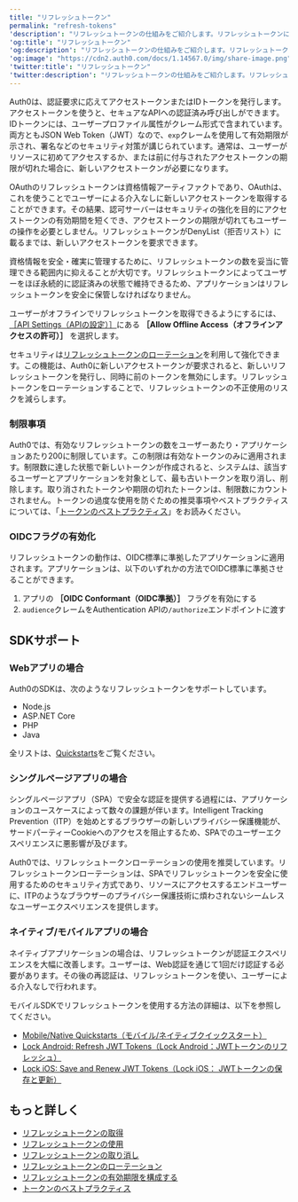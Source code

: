 ```yaml
---
title: "リフレッシュトークン"
permalink: "refresh-tokens"
'description': "リフレッシュトークンの仕組みをご紹介します。リフレッシュトークンにより、ユーザーを再認証しなくてもAuth0に新しいアクセストークンまたはIDトークンの発行を要求することが可能になります。"
'og:title': "リフレッシュトークン"
'og:description': "リフレッシュトークンの仕組みをご紹介します。リフレッシュトークンにより、ユーザーを再認証しなくてもAuth0に新しいアクセストークンまたはIDトークンの発行を要求することが可能になります。"
'og:image': "https://cdn2.auth0.com/docs/1.14567.0/img/share-image.png"
'twitter:title': "リフレッシュトークン"
'twitter:description': "リフレッシュトークンの仕組みをご紹介します。リフレッシュトークンにより、ユーザーを再認証しなくてもAuth0に新しいアクセストークンまたはIDトークンの発行を要求することが可能になります。"
---
```


Auth0は、認証要求に応えてアクセストークンまたはIDトークンを発行します。アクセストークンを使うと、セキュアなAPIへの認証済み呼び出しができます。IDトークンには、ユーザープロファイル属性がクレーム形式で含まれています。両方とも<Tooltip data-tooltip-id="react-containers-DefinitionTooltip-2" href="/docs/ja-jp/glossary?term=json-web-token" tip="JSON Web Token（JWT）: 二者間のクレームを安全に表現するために使用される標準IDトークン形式（および多くの場合、アクセストークン形式）。" cta="用語集の表示">JSON Web Token</Tooltip>（JWT）なので、`exp`クレームを使用して有効期限が示され、署名などのセキュリティ対策が講じられています。通常は、ユーザーがリソースに初めてアクセスするか、または前に付与されたアクセストークンの期限が切れた場合に、新しいアクセストークンが必要になります。

<Tooltip data-tooltip-id="react-containers-DefinitionTooltip-0" href="/docs/ja-jp/glossary?term=oath2" tip="OAuth 2.0: 認可プロトコルとワークフローを定義する認可フレームワーク。" cta="用語集の表示">OAuth</Tooltip>のリフレッシュトークンは資格情報アーティファクトであり、OAuthは、これを使うことでユーザーによる介入なしに新しいアクセストークンを取得することができます。その結果、認可サーバーはセキュリティの強化を目的にアクセストークンの有効期間を短くでき、アクセストークンの期限が切れてもユーザーの操作を必要としません。リフレッシュトークンがDenyList（拒否リスト）に載るまでは、新しいアクセストークンを要求できます。

資格情報を安全・確実に管理するために、リフレッシュトークンの数を妥当に管理できる範囲内に抑えることが大切です。リフレッシュトークンによってユーザーをほぼ永続的に認証済みの状態で維持できるため、アプリケーションはリフレッシュトークンを安全に保管しなければなりません。

<Card title="オフラインアクセス">

ユーザーがオフラインでリフレッシュトークンを取得できるようにするには、[［API Settings（APIの設定）］](/docs/ja-jp/get-started/apis/api-settings)にある **［Allow Offline Access（オフラインアクセスの許可）］** を選択します。

</Card>

セキュリティは[リフレッシュトークンのローテーション](/docs/ja-jp/secure/tokens/refresh-tokens/refresh-token-rotation)を利用して強化できます。この機能は、Auth0に新しいアクセストークンが要求されると、新しいリフレッシュトークンを発行し、同時に前のトークンを無効にします。リフレッシュトークンをローテーションすることで、リフレッシュトークンの不正使用のリスクを減らします。

### 制限事項

Auth0では、有効なリフレッシュトークンの数をユーザーあたり・アプリケーションあたり200に制限しています。この制限は有効なトークンのみに適用されます。制限数に達した状態で新しいトークンが作成されると、システムは、該当するユーザーとアプリケーションを対象として、最も古いトークンを取り消し、削除します。取り消されたトークンや期限の切れたトークンは、制限数にカウントされません。トークンの過度な使用を防ぐための推奨事項やベストプラクティスについては、「[トークンのベストプラクティス](/docs/ja-jp/secure/tokens/token-best-practices)」をお読みください。

### OIDCフラグの有効化

リフレッシュトークンの動作は、OIDC標準に準拠したアプリケーションに適用されます。アプリケーションは、以下のいずれかの方法でOIDC標準に準拠させることができます。

1. アプリの **［OIDC Conformant（OIDC準拠）］** フラグを有効にする
2. `audience`クレームをAuthentication APIの`/authorize`エンドポイントに渡す

## SDKサポート

### Webアプリの場合

Auth0のSDKは、次のようなリフレッシュトークンをサポートしています。

* Node.js
* ASP.NET Core
* PHP
* Java

全リストは、[Quickstarts](/docs/ja-jp/quickstart/webapp)をご覧ください。

### シングルページアプリの場合

シングルページアプリ（SPA）で安全な認証を提供する過程には、アプリケーションのユースケースによって数々の課題が伴います。Intelligent Tracking Prevention（ITP）を始めとするブラウザーの新しいプライバシー保護機能が、サードパーティーCookieへのアクセスを阻止するため、SPAでのユーザーエクスペリエンスに悪影響が及びます。

Auth0では、リフレッシュトークンローテーションの使用を推奨しています。リフレッシュトークンローテーションは、SPAでリフレッシュトークンを安全に使用するためのセキュリティ方式であり、リソースにアクセスするエンドユーザーに、ITPのようなブラウザーのプライバシー保護技術に煩わされないシームレスなユーザーエクスペリエンスを提供します。

### ネイティブ/モバイルアプリの場合

ネイティブアプリケーションの場合は、リフレッシュトークンが認証エクスペリエンスを大幅に改善します。ユーザーは、Web認証を通じて1回だけ認証する必要があります。その後の再認証は、リフレッシュトークンを使い、ユーザーによる介入なしで行われます。

モバイルSDKでリフレッシュトークンを使用する方法の詳細は、以下を参照してください。

* [Mobile/Native Quickstarts（モバイル/ネイティブクイックスタート）](https://auth0.com/docs/quickstart/native)
* [Lock Android: Refresh JWT Tokens（Lock Android：JWTトークンのリフレッシュ）](/docs/ja-jp/libraries/lock-android/lock-android-refresh-jwt)
* [Lock iOS: Save and Renew JWT Tokens（Lock iOS： JWTトークンの保存と更新）](/docs/ja-jp/libraries/auth0-swift/auth0-swift-save-and-renew-tokens)

## もっと詳しく

* [リフレッシュトークンの取得](/docs/ja-jp/secure/tokens/refresh-tokens/get-refresh-tokens)
* [リフレッシュトークンの使用](/docs/ja-jp/secure/tokens/refresh-tokens/use-refresh-tokens)
* [リフレッシュトークンの取り消し](/docs/ja-jp/secure/tokens/refresh-tokens/revoke-refresh-tokens)
* [リフレッシュトークンのローテーション](/docs/ja-jp/secure/tokens/refresh-tokens/refresh-token-rotation)
* [リフレッシュトークンの有効期限を構成する](/docs/ja-jp/secure/tokens/refresh-tokens/configure-refresh-token-expiration)
* [トークンのベストプラクティス](/docs/ja-jp/secure/tokens/token-best-practices)
